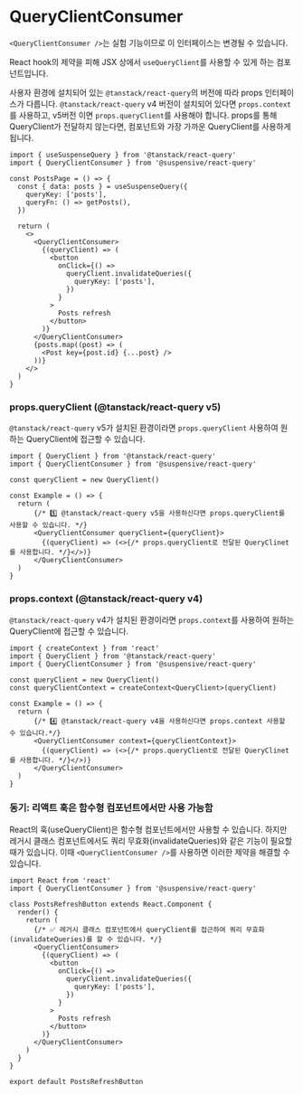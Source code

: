 
# QueryClientConsumer

<Callout type='experimental'>

`<QueryClientConsumer />`는 실험 기능이므로 이 인터페이스는 변경될 수 있습니다.

</Callout>

React hook의 제약을 피해 JSX 상에서 `useQueryClient`를 사용할 수 있게 하는 컴포넌트입니다.

사용자 환경에 설치되어 있는 `@tanstack/react-query`의 버전에 따라 props 인터페이스가 다릅니다. `@tanstack/react-query` v4 버전이 설치되어 있다면 `props.context`를 사용하고, v5버전 이면 `props.queryClient`를 사용해야 합니다.
props를 통해 QueryClient가 전달하지 않는다면, 컴포넌트와 가장 가까운 QueryClient를 사용하게 됩니다.

```tsx /QueryClientConsumer/
import { useSuspenseQuery } from '@tanstack/react-query'
import { QueryClientConsumer } from '@suspensive/react-query'

const PostsPage = () => {
  const { data: posts } = useSuspenseQuery({
    queryKey: ['posts'],
    queryFn: () => getPosts(),
  })

  return (
    <>
      <QueryClientConsumer>
        {(queryClient) => (
          <button
            onClick={() =>
              queryClient.invalidateQueries({
                queryKey: ['posts'],
              })
            }
          >
            Posts refresh
          </button>
        )}
      </QueryClientConsumer>
      {posts.map((post) => (
        <Post key={post.id} {...post} />
      ))}
    </>
  )
}
```

### props.queryClient (@tanstack/react-query v5)

`@tanstack/react-query` v5가 설치된 환경이라면 `props.queryClient` 사용하여 원하는 QueryClient에 접근할 수 있습니다.

```tsx /QueryClientConsumer/
import { QueryClient } from '@tanstack/react-query'
import { QueryClientConsumer } from '@suspensive/react-query'

const queryClient = new QueryClient()

const Example = () => {
  return (
      {/* 5️⃣ @tanstack/react-query v5을 사용하신다면 props.queryClient를 사용할 수 있습니다. */}
      <QueryClientConsumer queryClient={queryClient}>
        {(queryClient) => (<>{/* props.queryClient로 전달된 QueryClinet를 사용합니다. */}</>)}
      </QueryClientConsumer>
  )
}
```

### props.context (@tanstack/react-query v4)

`@tanstack/react-query` v4가 설치된 환경이라면 `props.context`를 사용하여 원하는 QueryClient에 접근할 수 있습니다.

```tsx /QueryClientConsumer/
import { createContext } from 'react'
import { QueryClient } from '@tanstack/react-query'
import { QueryClientConsumer } from '@suspensive/react-query'

const queryClient = new QueryClient()
const queryClientContext = createContext<QueryClient>(queryClient)

const Example = () => {
  return (
      {/* 4️⃣ @tanstack/react-query v4을 사용하신다면 props.context 사용할 수 있습니다.*/}
      <QueryClientConsumer context={queryClientContext}>
        {(queryClient) => (<>{/* props.queryClient로 전달된 QueryClinet를 사용합니다. */}</>)}
      </QueryClientConsumer>
  )
}
```

### 동기: 리액트 훅은 함수형 컴포넌트에서만 사용 가능함

React의 훅(useQueryClient)은 함수형 컴포넌트에서만 사용할 수 있습니다. 하지만 레거시 클래스 컴포넌트에서도 쿼리 무효화(invalidateQueries)와 같은 기능이 필요할 때가 있습니다. 이때 `<QueryClientConsumer />`를 사용하면 이러한 제약을 해결할 수 있습니다.

```tsx /QueryClientConsumer/
import React from 'react'
import { QueryClientConsumer } from '@suspensive/react-query'

class PostsRefreshButton extends React.Component {
  render() {
    return (
      {/* ✅ 레거시 클래스 컴포넌트에서 queryClient를 접근하여 쿼리 무효화(invalidateQueries)를 할 수 있습니다. */}
      <QueryClientConsumer>
        {(queryClient) => (
          <button
            onClick={() =>
              queryClient.invalidateQueries({
                queryKey: ['posts'],
              })
            }
          >
            Posts refresh
          </button>
        )}
      </QueryClientConsumer>
    )
  }
}

export default PostsRefreshButton
```
